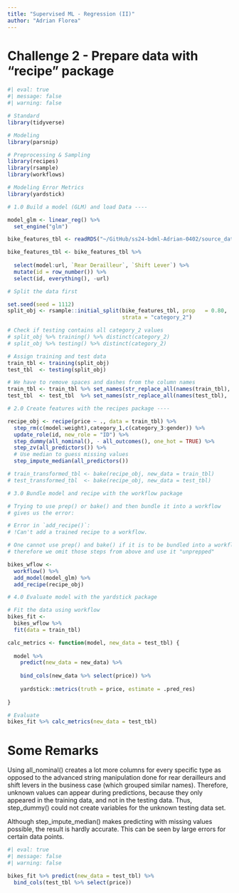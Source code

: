 ```yaml
---
title: "Supervised ML - Regression (II)"
author: "Adrian Florea"
---
```


# Challenge 2 - Prepare data with "recipe" package

```r
#| eval: true
#| message: false
#| warning: false

# Standard
library(tidyverse)

# Modeling
library(parsnip)

# Preprocessing & Sampling
library(recipes)
library(rsample)
library(workflows)

# Modeling Error Metrics
library(yardstick)

# 1.0 Build a model (GLM) and load Data ----

model_glm <- linear_reg() %>% 
  set_engine("glm")

bike_features_tbl <- readRDS("~/GitHub/ss24-bdml-Adrian-0402/source_data/raw_data/bike_features_tbl.rds")

bike_features_tbl <- bike_features_tbl %>% 
  
  select(model:url, `Rear Derailleur`, `Shift Lever`) %>% 
  mutate(id = row_number()) %>% 
  select(id, everything(), -url)

# Split the data first

set.seed(seed = 1112)
split_obj <- rsample::initial_split(bike_features_tbl, prop   = 0.80, 
                                    strata = "category_2")

# Check if testing contains all category_2 values
# split_obj %>% training() %>% distinct(category_2)
# split_obj %>% testing() %>% distinct(category_2)

# Assign training and test data
train_tbl <- training(split_obj)
test_tbl  <- testing(split_obj)

# We have to remove spaces and dashes from the column names
train_tbl <- train_tbl %>% set_names(str_replace_all(names(train_tbl), " |-", "_"))
test_tbl  <- test_tbl  %>% set_names(str_replace_all(names(test_tbl),  " |-", "_"))

# 2.0 Create features with the recipes package ----

recipe_obj <- recipe(price ~ ., data = train_tbl) %>%
  step_rm(c(model:weight),category_1,c(category_3:gender)) %>%
  update_role(id, new_role = "ID") %>% 
  step_dummy(all_nominal(), - all_outcomes(), one_hot = TRUE) %>%
  step_zv(all_predictors()) %>%
  # Use median to guess missing values
  step_impute_median(all_predictors())

# train_transformed_tbl <- bake(recipe_obj, new_data = train_tbl)
# test_transformed_tbl  <- bake(recipe_obj, new_data = test_tbl)

# 3.0 Bundle model and recipe with the workflow package

# Trying to use prep() or bake() and then bundle it into a workflow
# gives us the error:

# Error in `add_recipe()`:
# !Can't add a trained recipe to a workflow.

# One cannot use prep() and bake() if it is to be bundled into a workflow
# therefore we omit those steps from above and use it "unprepped"

bikes_wflow <-
  workflow() %>% 
  add_model(model_glm) %>% 
  add_recipe(recipe_obj)

# 4.0 Evaluate model with the yardstick package

# Fit the data using workflow
bikes_fit <- 
  bikes_wflow %>% 
  fit(data = train_tbl)

calc_metrics <- function(model, new_data = test_tbl) {
  
  model %>%
    predict(new_data = new_data) %>%
    
    bind_cols(new_data %>% select(price)) %>%
    
    yardstick::metrics(truth = price, estimate = .pred_res)
  
}

# Evaluate
bikes_fit %>% calc_metrics(new_data = test_tbl)

```


# Some Remarks

Using all_nominal() creates a lot more columns for every specific type
as opposed to the advanced string manipulation done for rear derailleurs and 
shift levers in the business case (which grouped similar names). Therefore, unknown values can appear
during predictions, because they only appeared in the training data, and not in the testing data.
Thus, step_dummy() could not create variables for the unknown testing data set.

Although step_impute_median() makes predicting with missing values possible,
the result is hardly accurate. This can be seen by large errors for certain data
points.

```r
#| eval: true
#| message: false
#| warning: false

bikes_fit %>% predict(new_data = test_tbl) %>% 
  bind_cols(test_tbl %>% select(price))
```

